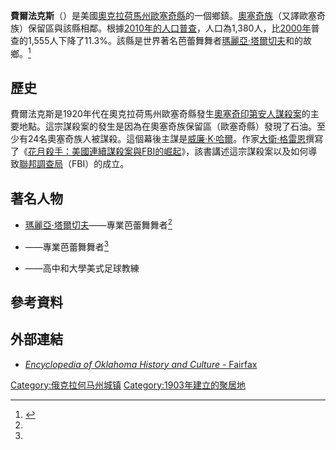 {{Onesource|time=2021-02-16T16:03:55+00:00}}
{{Infobox settlement
|official_name            = 費爾法克斯（奧克拉荷馬州）<br/>Fairfax, Oklahoma
|settlement_type          = [[鄉鎮|鄉鎮]]
|nickname                 = 
|motto                    = 

<!-- Images -->
|image_skyline            = 
|imagesize                = 
|image_caption            = 
|image_flag               = 
|image_seal               = 

<!-- Maps -->
|image_map                = OKMap-doton-Fairfax.PNG
|mapsize                  = 250px
|map_caption              = 奧克拉荷馬州費爾法克斯的位置
|image_map1               = 
|mapsize1                 = 
|map_caption1             = 

<!-- Location -->
|subdivision_type         = [[世界政區索引|國家]]
|subdivision_name         = 美國
|subdivision_type1        = [[美國州份|州份]]
|subdivision_name1        = [[奧克拉荷馬州|奧克拉荷馬州]]
|subdivision_type2        = [[俄克拉何馬州縣級行政區列表|縣]]
|subdivision_name2        = [[歐塞奇縣_(奧克拉荷馬州)|歐塞奇縣]]

<!-- Government -->
|government_footnotes     = 
|government_type          = 
|leader_title             = [[市長|市長]]
|leader_name              = Burley Hathcoat
|leader_title1            = 
|leader_name1             = 
|established_title        = 
|established_date         = 

<!-- Area -->
|unit_pref  = Imperial
|area_footnotes           =
|area_magnitude           = 
|area_total_km2           = 1.98
|area_land_km2            = 1.98
|area_water_km2           = 0.00
|area_total_sq_mi         = 0.77
|area_land_sq_mi          = 0.76
|area_water_sq_mi         = 0.00

<!-- Population -->
|population_as_of         = [[2010年美國人口普查|2010]]
|population_footnotes     = 
|population_total         = 1380
|population_density_km2   = 638.89
|population_density_sq_mi = 1655.76

<!-- General information -->
|timezone                 = [[North_American_Central_Time_Zone|Central (CST)]]
|utc_offset               = -6
|timezone_DST             = CDT
|utc_offset_DST           = -5
|elevation_footnotes      = 
|elevation_m              = 260
|elevation_ft             = 853
|coordinates              = {{coord|36|34|17|N|96|42|23|W|region:US_type:city|display=inline,title}}
|postal_code_type         = [[ZIP_code|ZIP code]]
|postal_code              = 74637
|area_code                = [[area_codes_539_and_918|539/918]]
|blank_name               = [[Federal_Information_Processing_Standard|FIPS code]]
|blank_info               = 40-24850
|blank1_name              = [[Geographic_Names_Information_System|GNIS]] feature ID
|blank1_info              = 1092690
|website                  = 
|footnotes                = 
|pop_est_as_of = 2019
|pop_est_footnotes =
|population_est = 1265
}}
'''費爾法克斯'''（{{lang-en|'''Fairfax'''}}）是美國[[奧克拉荷馬州|奧克拉荷馬州]][[歐塞奇縣_(奧克拉荷馬州)|歐塞奇縣]]的一個鄉鎮。[[奧塞奇族|奧塞奇族]]（又譯歐塞奇族）保留區與該縣相鄰。根據[[2010年美國人口普查|2010年的人口普查]]，人口為1,380人，比[[2000年美國人口普查|2000年]]普查的1,555人下降了11.3%。該縣是世界著名芭蕾舞舞者[[瑪麗亞·塔爾切夫|瑪麗亞·塔爾切夫]]和{{link-en|瑪喬麗·塔爾切夫|Marjorie Tallchief}}的故鄉。<ref name = "EOHC-Fairfax">{{Cite web |url = https://www.okhistory.org/publications/enc/entry.php?entry=FA004 |title = FAIRFAX |author = Carol E. Irons |publisher = Encyclopedia of Oklahoma History and Culture |language = en |access-date = 2021-02-14 |archive-date = 2020-10-28 |archive-url = https://web.archive.org/web/20201028225202/https://www.okhistory.org/publications/enc/entry.php?entry=FA004 |dead-url = no }}</ref>

== 歷史 ==
費爾法克斯是1920年代在奧克拉荷馬州歐塞奇縣發生[[奧塞奇印第安人謀殺案|奧塞奇印第安人謀殺案]]的主要地點。這宗謀殺案的發生是因為在奧塞奇族保留區（歐塞奇縣）發現了石油。至少有24名奧塞奇族人被謀殺。這個幕後主謀是[[威廉·哈爾_(牧牛人)|威廉·K·哈爾]]。作家[[大衛·格雷恩|大衛·格雷恩]]撰寫了《[[花月殺手：美國連續謀殺案與FBI的崛起|花月殺手：美國連續謀殺案與FBI的崛起]]》，該書講述這宗謀殺案以及如何導致[[聯邦調查局|聯邦調查局]]（FBI）的成立。

== 著名人物 ==
* [[瑪麗亞·塔爾切夫|瑪麗亞·塔爾切夫]]——專業芭蕾舞舞者<ref name = "EOHC-Fairfax"/>
* {{link-en|瑪喬麗·塔爾切夫|Marjorie Tallchief}}——專業芭蕾舞舞者<ref name = "EOHC-Fairfax"/>
* {{link-en|拉里·科克爾|Larry Coker}}——高中和大學美式足球教練

== 參考資料 ==
{{reflist}}

== 外部連結 ==
* [http://www.okhistory.org/publications/enc/entry.php?entry=FA004 ''Encyclopedia of Oklahoma History and Culture'' - Fairfax] {{Wayback|url=http://www.okhistory.org/publications/enc/entry.php?entry=FA004 |date=20201028225202 }}

[[Category:俄克拉何马州城镇|Category:俄克拉何马州城镇]]
[[Category:1903年建立的聚居地|Category:1903年建立的聚居地]]